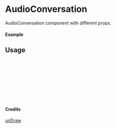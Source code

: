 
<Meta of={AudioConversation} title="unDraw/AudioConversation" />

# AudioConversation

AudioConversation component with different props.

#### Example

<Canvas of={AudioConversation.Primary} />

## Usage

```ts
import { AudioConversation } from "yadl-ui";

const Example = () => {
  return (
      <AudioConversation />
  );
};

export default Example;
```

#### Credits
[unDraw](https://undraw.co/illustrations)
